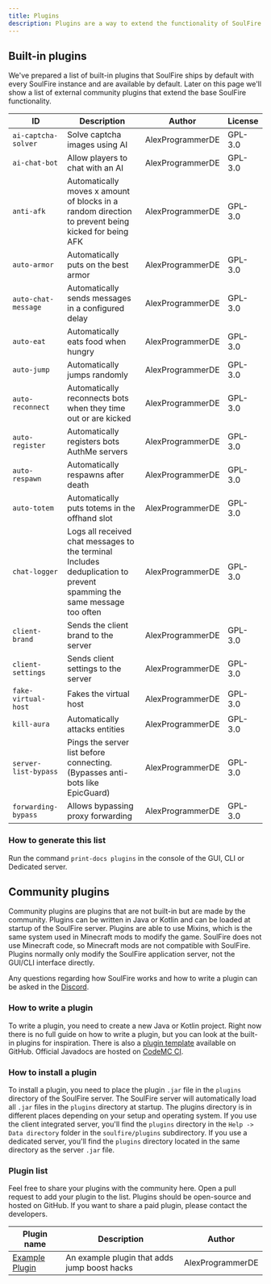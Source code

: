 ```yaml
---
title: Plugins
description: Plugins are a way to extend the functionality of SoulFire. SoulFire also comes with a few built-in plugins that can be enabled or disabled.
---
```


## Built-in plugins

We've prepared a list of built-in plugins that SoulFire ships by default with every SoulFire instance and are available by default.
Later on this page we'll show a list of external community plugins that extend the base SoulFire functionality.

| ID                   | Description                                                                                                           | Author           | License |
|----------------------|-----------------------------------------------------------------------------------------------------------------------|------------------|---------|
| `ai-captcha-solver`  | Solve captcha images using AI                                                                                         | AlexProgrammerDE | GPL-3.0 |
| `ai-chat-bot`        | Allow players to chat with an AI                                                                                      | AlexProgrammerDE | GPL-3.0 |
| `anti-afk`           | Automatically moves x amount of blocks in a random direction to prevent being kicked for being AFK                    | AlexProgrammerDE | GPL-3.0 |
| `auto-armor`         | Automatically puts on the best armor                                                                                  | AlexProgrammerDE | GPL-3.0 |
| `auto-chat-message`  | Automatically sends messages in a configured delay                                                                    | AlexProgrammerDE | GPL-3.0 |
| `auto-eat`           | Automatically eats food when hungry                                                                                   | AlexProgrammerDE | GPL-3.0 |
| `auto-jump`          | Automatically jumps randomly                                                                                          | AlexProgrammerDE | GPL-3.0 |
| `auto-reconnect`     | Automatically reconnects bots when they time out or are kicked                                                        | AlexProgrammerDE | GPL-3.0 |
| `auto-register`      | Automatically registers bots AuthMe servers                                                                           | AlexProgrammerDE | GPL-3.0 |
| `auto-respawn`       | Automatically respawns after death                                                                                    | AlexProgrammerDE | GPL-3.0 |
| `auto-totem`         | Automatically puts totems in the offhand slot                                                                         | AlexProgrammerDE | GPL-3.0 |
| `chat-logger`        | Logs all received chat messages to the terminal Includes deduplication to prevent spamming the same message too often | AlexProgrammerDE | GPL-3.0 |
| `client-brand`       | Sends the client brand to the server                                                                                  | AlexProgrammerDE | GPL-3.0 |
| `client-settings`    | Sends client settings to the server                                                                                   | AlexProgrammerDE | GPL-3.0 |
| `fake-virtual-host`  | Fakes the virtual host                                                                                                | AlexProgrammerDE | GPL-3.0 |
| `kill-aura`          | Automatically attacks entities                                                                                        | AlexProgrammerDE | GPL-3.0 |
| `server-list-bypass` | Pings the server list before connecting. (Bypasses anti-bots like EpicGuard)                                          | AlexProgrammerDE | GPL-3.0 |
| `forwarding-bypass`  | Allows bypassing proxy forwarding                                                                                     | AlexProgrammerDE | GPL-3.0 |

### How to generate this list

Run the command `print-docs plugins` in the console of the GUI, CLI or Dedicated server.

## Community plugins

Community plugins are plugins that are not built-in but are made by the community.
Plugins can be written in Java or Kotlin and can be loaded at startup of the SoulFire server.
Plugins are able to use Mixins, which is the same system used in Minecraft mods to modify the game.
SoulFire does not use Minecraft code, so Minecraft mods are not compatible with SoulFire.
Plugins normally only modify the SoulFire application server, not the GUI/CLI interface directly.

Any questions regarding how SoulFire works and how to write a plugin can be asked in the [Discord](/discord).

### How to write a plugin

To write a plugin, you need to create a new Java or Kotlin project.
Right now there is no full guide on how to write a plugin, but you can look at the built-in plugins for inspiration.
There is also a [plugin template](https://github.com/AlexProgrammerDE/SoulFirePluginExample) available on GitHub.
Official Javadocs are hosted on [CodeMC CI](https://ci.codemc.io/job/AlexProgrammerDE/job/SoulFire/javadoc/index.html).

### How to install a plugin

To install a plugin, you need to place the plugin `.jar` file in the `plugins` directory of the SoulFire server.
The SoulFire server will automatically load all `.jar` files in the `plugins` directory at startup.
The plugins directory is in different places depending on your setup and operating system.
If you use the client integrated server,
you'll find the `plugins` directory in the `Help -> Data directory` folder in the `soulfire/plugins` subdirectory.
If you use a dedicated server,
you'll find the `plugins` directory located in the same directory as the server `.jar` file.

### Plugin list

Feel free to share your plugins with the community here.
Open a pull request to add your plugin to the list.
Plugins should be open-source and hosted on GitHub.
If you want to share a paid plugin, please contact the developers.

| Plugin name                                                                 | Description                                  | Author           |
|-----------------------------------------------------------------------------|----------------------------------------------|------------------|
| [Example Plugin](https://github.com/AlexProgrammerDE/SoulFirePluginExample) | An example plugin that adds jump boost hacks | AlexProgrammerDE |
